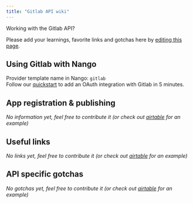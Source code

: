 ```yaml
---
title: "Gitlab API wiki"
---
```


Working with the Gitlab API?

Please add your learnings, favorite links and gotchas here by [editing this page](https://github.com/nangohq/nango/tree/master/docs/docs/providers/gitlab.md).

## Using Gitlab with Nango[](#using-gitlab-with-nango "Direct link to Using Gitlab with Nango")

Provider template name in Nango: `gitlab`  
Follow our [quickstart](/quickstart) to add an OAuth integration with Gitlab in 5 minutes.

## App registration & publishing[](#app-registration--publishing "Direct link to App registration & publishing")

_No information yet, feel free to contribute it (or check out [airtable](/providers/airtable) for an example)_

## Useful links[](#useful-links "Direct link to Useful links")

_No links yet, feel free to contribute it (or check out [airtable](/providers/airtable) for an example)_

## API specific gotchas[](#api-specific-gotchas "Direct link to API specific gotchas")

_No gotchas yet, feel free to contribute it (or check out [airtable](/providers/airtable) for an example)_